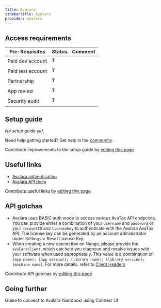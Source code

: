 ```yaml
---
title: Avalara
sidebarTitle: Avalara
provider: avalara
---
```



<Overview />
<PreBuiltTooling />
<PreBuiltUseCases />

## Access requirements
| Pre-Requisites | Status | Comment|
| - | - | - |
| Paid dev account | ❓ |  |
| Paid test account | ❓ |  |
| Partnership | ❓ | |
| App review | ❓ |  |
| Security audit | ❓ | |


## Setup guide

_No setup guide yet._

<Tip>Need help getting started? Get help in the [community](https://nango.dev/slack).</Tip>

<Note>Contribute improvements to the setup guide by [editing this page](https://github.com/nangohq/nango/tree/master/docs-v2/integrations/all/avalara.mdx)</Note>


## Useful links

-   [Avalara authentication](https://developer.avalara.com/avatax/authentication-in-rest)
-   [Avalara API docs](https://developer.avalara.com/api-reference/avatax/rest/v2/)

<Note>Contribute useful links by [editing this page](https://github.com/nangohq/nango/tree/master/docs-v2/integrations/all/avalara.mdx)</Note>

## API gotchas

- Avalara uses BASIC auth mode to access various AvaTax API endpoints. You can provide either a combination of your `username` and `password` or your `accountID` and `licensekey` to authenticate with the Avalara AvaTax API. The license key can be generated by an account administrator under Settings > Reset License Key.
- When creating a new connection on Nango, please provide the `avalaraClient`, which can help you diagnose and resolve issues with your software when used appropriately. This value is a combination of `(app name); (app version); (library name); (library version); (machine name)`. For more details, refer to [Client Headers](https://developer.avalara.com/avatax/client-headers/)

<Note>Contribute API gotchas by [editing this page](https://github.com/nangohq/nango/tree/master/docs-v2/integrations/all/avalara.mdx)</Note>

## Going further

<Card title="Connect to Avalara (Sandbox)" icon="link" href="/integrations/all/avalara-sandbox/connect" horizontal>
  Guide to connect to Avalara (Sandbox) using Connect UI
</Card>
